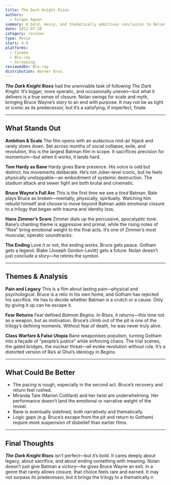 ```yaml
---
title: The Dark Knight Rises
authors:
  - Furqan Agwan
summary: A bold, messy, and thematically ambitious conclusion to Nolan’s trilogy. It doesn’t match The Dark Knight’s precision, but it closes the arc with weight and finality.
date: 2012-07-20
category: reviews
type: Movie
stars: 4.0
platforms:
  - Cinema
  - Blu-ray
  - Streaming
reviewedOn: Blu-ray
distribution: Warner Bros.
---
```


_**The Dark Knight Rises**_ had the unenviable task of following *The Dark Knight*. It’s bigger, more operatic, and occasionally uneven—but what it delivers is a true sense of closure. Nolan swings for scale and myth, bringing Bruce Wayne’s story to an end with purpose. It may not be as tight or iconic as its predecessor, but it’s a satisfying, if imperfect, finale.

---

## What Stands Out

**Ambition & Scale**
The film opens with an audacious mid-air hijack and rarely slows down. Set across months of social collapse, exile, and revolution, this is the largest Batman film in scope. It sacrifices precision for momentum—but when it works, it lands hard.

**Tom Hardy as Bane**
Hardy gives Bane presence. His voice is odd but distinct, his movements deliberate. He’s not Joker-level iconic, but he feels physically unstoppable—an embodiment of systemic destruction. The stadium attack and sewer fight are both brutal and cinematic.

**Bruce Wayne’s Full Arc**
This is the first time we see a *tired* Batman. Bale plays Bruce as broken—mentally, physically, spiritually. Watching him rebuild himself and choose to move beyond Batman adds emotional closure to a trilogy that began with trauma and identity loss.

**Hans Zimmer’s Score**
Zimmer dials up the percussive, apocalyptic tone. Bane’s chanting theme is aggressive and primal, while the rising notes of “Rise” bring emotional weight to the final acts. It’s one of Zimmer’s most muscular, operatic soundtracks.

**The Ending**
Love it or not, the ending works. Bruce gets peace. Gotham gets a legend. Blake (Joseph Gordon-Levitt) gets a future. Nolan doesn’t just conclude a story—he retires the symbol.

---

## Themes & Analysis

**Pain and Legacy**
This is a film about lasting pain—physical and psychological. Bruce is a relic in his own home, and Gotham has rejected his sacrifice. He has to decide whether Batman is a crutch or a cause. Only by giving it up can he escape it.

**Fear Returns**
Fear defined *Batman Begins*. In *Rises*, it returns—this time not as a weapon, but as motivation. Bruce’s climb out of the pit is one of the trilogy’s defining moments. Without fear of death, he was never truly alive.

**Class Warfare & False Utopia**
Bane weaponises populism, turning Gotham into a façade of “people’s justice” while enforcing chaos. The trial scenes, the gated bridges, the nuclear threat—all evoke revolution without rule. It’s a distorted version of Ra’s al Ghul’s ideology in *Begins*.

---

## What Could Be Better

- The pacing is rough, especially in the second act. Bruce’s recovery and return feel rushed.
- Miranda Tate (Marion Cotillard) and her twist are underwhelming. Her performance doesn’t land the emotional or narrative weight of the reveal.
- Bane is eventually sidelined, both narratively and thematically.
- Logic gaps (e.g. Bruce’s escape from the pit and return to Gotham) require more suspension of disbelief than earlier films.

---

## Final Thoughts

_**The Dark Knight Rises**_ isn’t perfect—but it’s bold. It cares deeply about legacy, about sacrifice, and about ending something with meaning. Nolan doesn’t just give Batman a victory—he gives Bruce Wayne an exit. In a genre that rarely allows closure, that choice feels rare and earned. It may not surpass its predecessor, but it brings the trilogy to a thematically ri
